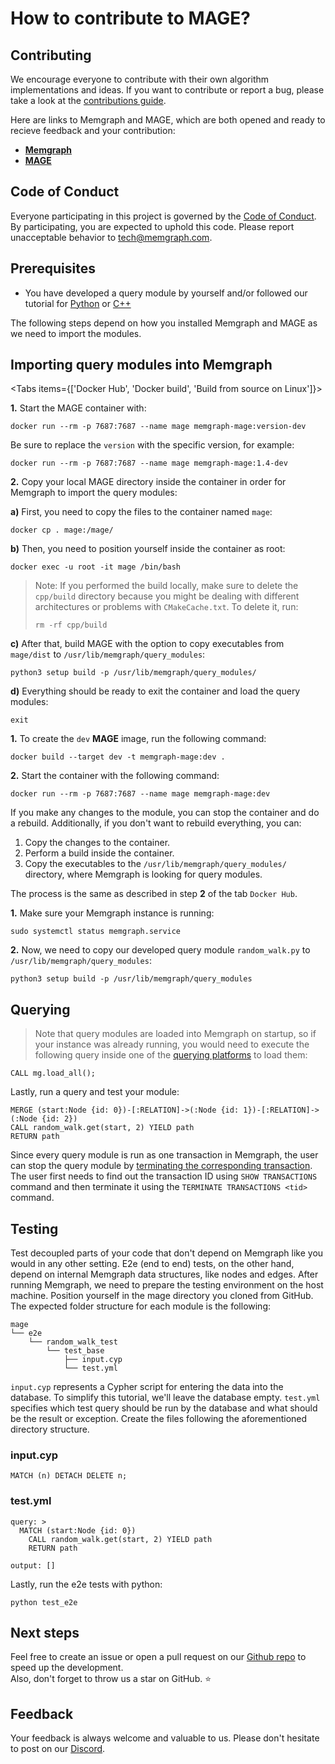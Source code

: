 
# How to contribute to MAGE?

## Contributing

We encourage everyone to contribute with their own algorithm implementations and
ideas. If you want to contribute or report a bug, please take a look at the
[contributions
guide](https://github.com/memgraph/mage/blob/main/CONTRIBUTING.md).

Here are links to Memgraph and MAGE, which are both opened and ready to recieve feedback
and your contribution:

- [**Memgraph**](https://github.com/memgraph/memgraph)
- [**MAGE**](https://github.com/memgraph/mage)

## Code of Conduct

Everyone participating in this project is governed by the [Code of
Conduct](https://github.com/memgraph/mage/blob/main/CODE_OF_CONDUCT.md). By
participating, you are expected to uphold this code. Please report unacceptable
behavior to tech@memgraph.com.

## Prerequisites

- You have developed a query module by yourself and/or followed our tutorial for
  [Python](/custom-query-modules/cpp) or
  [C++](/custom-query-modules/cpp)

<Callout type="error">

The following steps depend on how you installed Memgraph and MAGE as we need
to import the modules.

</Callout>

## Importing query modules into Memgraph

<Tabs items={['Docker Hub', 'Docker build', 'Build from source on Linux']}>

  <Tab>

**1.** Start the MAGE container with:

```shell
docker run --rm -p 7687:7687 --name mage memgraph-mage:version-dev
```

Be sure to replace the `version` with the specific version, for example:

```shell
docker run --rm -p 7687:7687 --name mage memgraph-mage:1.4-dev
```

**2.** Copy your local MAGE directory inside the container in order for Memgraph
to import the query modules:

**a)** First, you need to copy the files to the container named `mage`:

```shell
docker cp . mage:/mage/
```

**b)** Then, you need to position yourself inside the container as root:

```shell
docker exec -u root -it mage /bin/bash
```

> Note: If you performed the build locally, make sure to delete the `cpp/build`
> directory because you might be dealing with different architectures or
> problems with `CMakeCache.txt`. To delete it, run:
>
> `rm -rf cpp/build`

**c)** After that, build MAGE with the option to copy executables from
`mage/dist` to `/usr/lib/memgraph/query_modules`:

```shell
python3 setup build -p /usr/lib/memgraph/query_modules/
```

**d)** Everything should be ready to exit the container and load the query
modules:

```
exit
```

  </Tab>
  <Tab>

**1.** To create the `dev` **MAGE** image, run the following command:

```shell
docker build --target dev -t memgraph-mage:dev .
```

**2.** Start the container with the following command:

```shell
docker run --rm -p 7687:7687 --name mage memgraph-mage:dev
```

<Callout type="info">

If you make any changes to the module, you can stop the container and do a
rebuild. Additionally, if you don't want to rebuild everything, you can:
1. Copy the changes to the container.
2. Perform a build inside the container.
3. Copy the executables to the `/usr/lib/memgraph/query_modules/` directory,
   where Memgraph is looking for query modules.

The process is the same as described in step **2** of the tab `Docker Hub`.

</Callout>

  </Tab>
  <Tab>

**1.** Make sure your Memgraph instance is running:

```
sudo systemctl status memgraph.service
```

**2.** Now, we need to copy our developed query module `random_walk.py` to
`/usr/lib/memgraph/query_modules`:

```shell
python3 setup build -p /usr/lib/memgraph/query_modules
```

  </Tab>
</Tabs>


## Querying

> Note that query modules are loaded into Memgraph on startup, so if your
> instance was already running, you would need to execute the following query
> inside one of the [querying
> platforms](https://docs.memgraph.com/memgraph/connect-to-memgraph) to load
> them:

```cypher
CALL mg.load_all();
```

Lastly, run a query and test your module:

```cypher
MERGE (start:Node {id: 0})-[:RELATION]->(:Node {id: 1})-[:RELATION]->(:Node {id: 2})
CALL random_walk.get(start, 2) YIELD path
RETURN path
```

Since every query module is run as one transaction in Memgraph, the user can stop
the query module by [terminating the corresponding transaction](/fundamentals/transactions). The user first needs
to find out the transaction ID using `SHOW TRANSACTIONS` command and then terminate it
using the `TERMINATE TRANSACTIONS <tid>` command.

## Testing

Test decoupled parts of your code that don't depend on Memgraph like you would
in any other setting. E2e (end to end) tests, on the other hand, depend on
internal Memgraph data structures, like nodes and edges. After running Memgraph,
we need to prepare the testing environment on the host machine. Position
yourself in the mage directory you cloned from GitHub. The expected folder
structure for each module is the following:

```plaintext
mage
└── e2e
    └── random_walk_test
        └── test_base
            ├── input.cyp
            └── test.yml
```

`input.cyp` represents a Cypher script for entering the data into the database.
To simplify this tutorial, we'll leave the database empty. `test.yml` specifies
which test query should be run by the database and what should be the result or
exception. Create the files following the aforementioned directory structure.

### input.cyp

```cypher
MATCH (n) DETACH DELETE n;
```

### test.yml

```shell
query: >
  MATCH (start:Node {id: 0})
    CALL random_walk.get(start, 2) YIELD path
    RETURN path

output: []
```

Lastly, run the e2e tests with python:

```shell
python test_e2e
```

## Next steps

Feel free to create an issue or open a pull request on our [Github
repo](https://github.com/memgraph/mage) to speed up the development.<br/>
Also, don't forget to throw us a star on GitHub. :star:


## Feedback
Your feedback is always welcome and valuable to us. Please don't hesitate to
post on our [Discord](https://www.discord.gg/memgraph).
